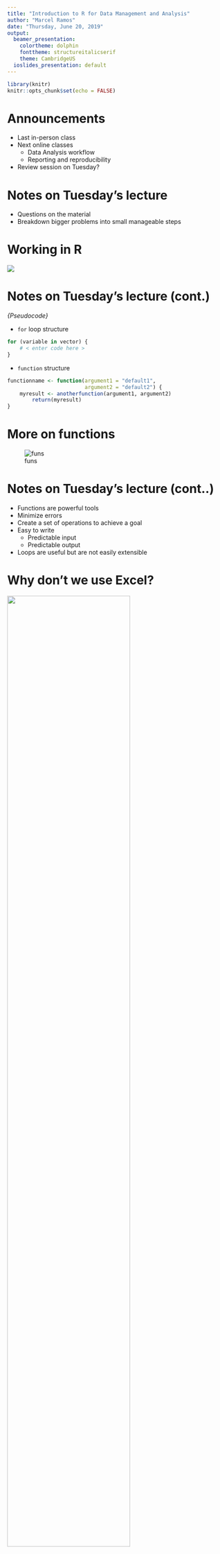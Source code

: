 ```yaml
---
title: "Introduction to R for Data Management and Analysis"
author: "Marcel Ramos"
date: "Thursday, June 20, 2019"
output:
  beamer_presentation:
    colortheme: dolphin
    fonttheme: structureitalicserif
    theme: CambridgeUS
  ioslides_presentation: default
---
```


```r
library(knitr)
knitr::opts_chunk$set(echo = FALSE)
```

# Announcements

* Last in-person class
* Next online classes
    * Data Analysis workflow
    * Reporting and reproducibility
* Review session on Tuesday?

# Notes on Tuesday's lecture

* Questions on the material
* Breakdown bigger problems into small manageable steps

# Working in R

![](catprogram.jpeg)

# Notes on Tuesday's lecture (cont.)

*\large{Pseudocode}*
\normalsize{}

* `for` loop structure
```r
for (variable in vector) {
    # < enter code here > 
} 
```
* `function` structure
```r
functionname <- function(argument1 = "default1",
                         argument2 = "default2") {
    myresult <- anotherfunction(argument1, argument2)
        return(myresult)
}
```

# More on functions

![funs](Functions.png)

# Notes on Tuesday's lecture (cont..)

* Functions are powerful tools
* Minimize errors
* Create a set of operations to achieve a goal
* Easy to write
    * Predictable input
    * Predictable output
* Loops are useful but are not easily extensible

# Why don't we use Excel?

![](excel_example.jpg){ height=75% }

# Ranking Statistical Software

![](revolved.png)

# Mini Review Session

* [\color{blue}{Zero-level R Tutorial}](http://qe4policy.ec.unipi.it/wp-content/uploads/2015/10/RTutorial-Level0.pdf)

# Common Errors and Troubleshooting

* [\color{blue}{R Basics Chapter}](https://ismayc.github.io/rbasics-book/6-errors.html)

# Data Analysis

* R is particularly good at statistics
* Packages with new methods get published faster
* Extensibility is an MAJOR advantage compared to other software

# The basics

* Frequency tables
* Calculating odds ratios
* `relevel`

# Frequencies

* `gmodels` package
* `CrossTable` function
* `table` function

# Statistical Tests

* `chisq.test` function
    * categorical 2x2
* `fisher.test` function
    * categorical with correction
* `t.test` function
    * categorical (2 levels) & continuous

# Useful functions to apply on model objects

* Functions that work on `lm` class objects
    * `summary`
    * `fitted`
    * `resid`
    * `predict`

# Tidy model results with *broom*

* Use the `broom` package to clean up results from model functions
    * `tidy` - model coefficients
    * `augment` - fitted/residual values and more
    * `glance` - model level statistics

# Linear Regression

* `lm` function
* [\color{blue}{UCLA walk-through}](https://stats.idre.ucla.edu/r/seminars/introduction-to-regression-in-r/)

# Logistic Regression and Odds Ratios

* `glm` function
* `Odds Ratio` calculation
* [\color{blue}{UCLA tutorial}](https://stats.idre.ucla.edu/r/dae/logit-regression/)

# Community driven development

![](communitydev.png)

# GitHub assignment (next week)

* Signup on https://github.com/
* Look for the assignment to be posted under https://github.com/CUNYSPHcode/
* Fork the repository (will contain an `.Rmd` file)
* Upload your `.Rmd` file with the answers
* Create a pull request to submit your `.Rmd` file
